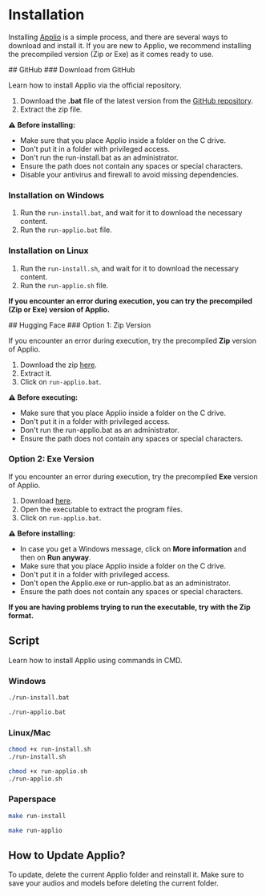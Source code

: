 
# Installation

Installing [Applio](https://docs.applio.org/beginners/frequent-doubts/#what-is-applio-and-where-can-i-use-it) is a simple process, and there are several ways to download and install it. If you are new to Applio, we recommend installing the precompiled version (Zip or Exe) as it comes ready to use.

<Steps>
## GitHub
### Download from GitHub

Learn how to install Applio via the official repository.

1. Download the **.bat** file of the latest version from the [GitHub repository](https://github.com/IAHispano/Applio/releases).
2. Extract the zip file.

**⚠️ Before installing:**
- Make sure that you place Applio inside a folder on the C drive.
- Don't put it in a folder with privileged access.
- Don't run the run-install.bat as an administrator.
- Ensure the path does not contain any spaces or special characters.
- Disable your antivirus and firewall to avoid missing dependencies.

### Installation on Windows

1. Run the `run-install.bat`, and wait for it to download the necessary content.
2. Run the `run-applio.bat` file.

### Installation on Linux

1. Run the `run-install.sh`, and wait for it to download the necessary content.
2. Run the `run-applio.sh` file.

</Steps>

**If you encounter an error during execution, you can try the precompiled (Zip or Exe) version of Applio.**

<Steps>
## Hugging Face
### Option 1: Zip Version

If you encounter an error during execution, try the precompiled **Zip** version of Applio.

1. Download the zip [here](https://huggingface.co/IAHispano/Applio/resolve/main/Compiled/ApplioV3.2.4.zip?download=true).
2. Extract it.
3. Click on `run-applio.bat`.

**⚠️ Before executing:**
- Make sure that you place Applio inside a folder on the C drive.
- Don't put it in a folder with privileged access.
- Don't run the run-applio.bat as an administrator.
- Ensure the path does not contain any spaces or special characters.

### Option 2: Exe Version

If you encounter an error during execution, try the precompiled **Exe** version of Applio.

1. Download [here](https://huggingface.co/IAHispano/Applio/resolve/main/Compiled/ApplioV3.2.4.exe).
2. Open the executable to extract the program files.
3. Click on `run-applio.bat`.

**⚠️ Before installing:**
- In case you get a Windows message, click on **More information** and then on **Run anyway**.
- Make sure that you place Applio inside a folder on the C drive.
- Don't put it in a folder with privileged access.
- Don't open the Applio.exe or run-applio.bat as an administrator.
- Ensure the path does not contain any spaces or special characters.

</Steps>

**If you are having problems trying to run the executable, try with the Zip format.**

## Script
Learn how to install Applio using commands in CMD.

<Steps>


### Windows

```sh
./run-install.bat
```

```sh
./run-applio.bat
```

### Linux/Mac

```sh
chmod +x run-install.sh
./run-install.sh
```

```sh
chmod +x run-applio.sh
./run-applio.sh
```

### Paperspace

```sh
make run-install
```

```sh
make run-applio
```

</Steps>

## How to Update Applio?

To update, delete the current Applio folder and reinstall it. Make sure to save your audios and models before deleting the current folder.
